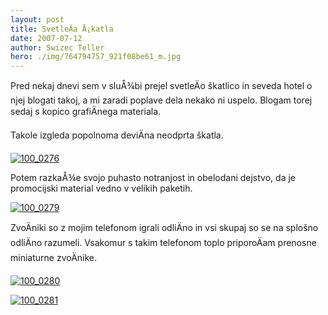 ```yaml
---
layout: post
title: SvetleÄa Å¡katla
date: 2007-07-12
author: Swizec Teller
hero: ./img/764794757_921f08be61_m.jpg
---
```


Pred nekaj dnevi sem v sluÅ¾bi prejel svetleÄo škatlico in seveda hotel o njej blogati takoj, a mi zaradi poplave dela nekako ni uspelo. Blogam torej sedaj s kopico grafiÄnega materiala.

Takole izgleda popolnoma deviÄna neodprta škatla.

[![100_0276](./img/764794757_921f08be61_m.jpg)](http://www.flickr.com/photos/swiz/764794757/ "Photo Sharing")

Potem razkaÅ¾e svojo puhasto notranjost in obelodani dejstvo, da je promocijski material vedno v velikih paketih.

[![100_0279](./img/764794807_ec57bcb4fd_m.jpg)](http://www.flickr.com/photos/swiz/764794807/ "Photo Sharing")

ZvoÄniki so z mojim telefonom igrali odliÄno in vsi skupaj so se na splošno odliÄno razumeli. Vsakomur s takim telefonom toplo priporoÄam prenosne miniaturne zvoÄnike.

[![100_0280](./img/764794957_9958dfbad7_m.jpg)](http://www.flickr.com/photos/swiz/764794957/ "Photo Sharing")



[![100_0281](./img/764795045_cecf0437de_m.jpg)](http://www.flickr.com/photos/swiz/764795045/ "Photo Sharing")
